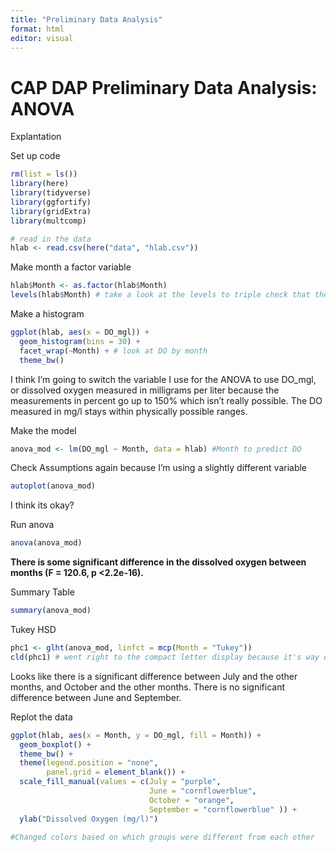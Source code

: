 ```yaml
---
title: "Preliminary Data Analysis"
format: html
editor: visual
---
```


# CAP DAP Preliminary Data Analysis: ANOVA

Explantation

Set up code

```r
rm(list = ls())
library(here)
library(tidyverse)
library(ggfortify)
library(gridExtra)
library(multcomp)

# read in the data
hlab <- read.csv(here("data", "hlab.csv"))
```

Make month a factor variable

```r
hlab$Month <- as.factor(hlab$Month)
levels(hlab$Month) # take a look at the levels to triple check that there are no errors
```

Make a histogram

```r
ggplot(hlab, aes(x = DO_mgl)) +
  geom_histogram(bins = 30) + 
  facet_wrap(~Month) + # look at DO by month
  theme_bw()
```

I think I'm going to switch the variable I use for the ANOVA to use DO_mgl, or dissolved oxygen measured in milligrams per liter because the measurements in percent go up to 150% which isn't really possible. The DO measured in mg/l stays within physically possible ranges.

Make the model

```r
anova_mod <- lm(DO_mgl ~ Month, data = hlab) #Month to predict DO
```

Check Assumptions again because I'm using a slightly different variable

```r
autoplot(anova_mod)
```

I think its okay?

Run anova

```r
anova(anova_mod)
```

**There is some significant difference in the dissolved oxygen between months (F = 120.6, p \<2.2e-16).**

Summary Table

```r
summary(anova_mod)
```

Tukey HSD

```r
phc1 <- glht(anova_mod, linfct = mcp(Month = "Tukey"))
cld(phc1) # went right to the compact letter display because it's way easier to read
```

Looks like there is a significant difference between July and the other months, and October and the other months. There is no significant difference between June and September.

Replot the data

```r
ggplot(hlab, aes(x = Month, y = DO_mgl, fill = Month)) + 
  geom_boxplot() +
  theme_bw() + 
  theme(legend.position = "none", 
        panel.grid = element_blank()) + 
  scale_fill_manual(values = c(July = "purple", 
                               June = "cornflowerblue", 
                               October = "orange", 
                               September = "cornflowerblue" )) + 
  ylab("Dissolved Oxygen (mg/l)")

#Changed colors based on which groups were different from each other
```
